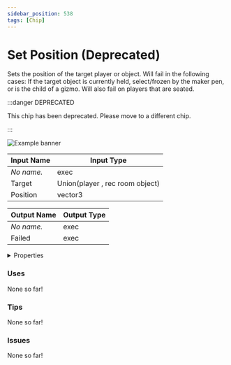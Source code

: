```yaml
---
sidebar_position: 538
tags: [Chip]
---
```


# Set Position (Deprecated)

Sets the position of the target player or object. Will fail in the following cases: If the target object is currently held, select/frozen by the maker pen, or is the child of a gizmo. Will also fail on players that are seated.

:::danger DEPRECATED

This chip has been deprecated. Please move to a different chip.

:::

![Example banner](./assets/ff1c2a15-4099-4aaa-afe3-c217b2fca15b.svg)

| Input Name | Input Type |
|-----------|-----------|
| *No name.* | exec |
| Target | Union(player , rec room object) |
| Position | vector3 |

| Output Name | Output Type |
|-----------|-----------|
| *No name.* | exec |
| Failed | exec |


<details>
  <summary>Properties</summary>
  <div>
    <div>
    <table>
      <thead>
        <tr>
          <th>Is beta required?</th>
          <th>❌</th>
        </tr>
        <tr>
          <th>Is this chip a trolling risk?</th>
          <th>❌</th>
        </tr>
        <tr>
          <th>Chip UUPD</th>
          <th>._uuid</th>
        </tr>
      </thead>
    </table>
    </div>
  </div>
</details>

### Uses

None so far!

### Tips

None so far!

### Issues

None so far!